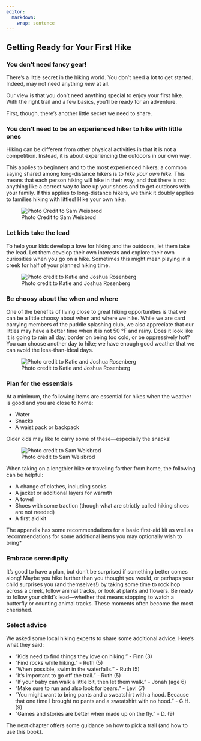 ```yaml
---
editor: 
  markdown: 
    wrap: sentence
---
```


## Getting Ready for Your First Hike

### You don't need fancy gear!

There's a little secret in the hiking world. You don't need a lot to get started. Indeed, may not need anything _new_ at all.

Our view is that you don’t need anything special to enjoy your first hike.
With the right trail and a few basics, you’ll be ready for an adventure.

First, though, there's another little secret we need to share.

### You don't need to be an experienced hiker to hike with little ones

Hiking can be different from other physical activities in that it is not a competition. Instead, it is about experiencing the outdoors in our own way. 

This applies to beginners and to the most experienced hikers; a common saying shared among long-distance hikers is to *hike your own hike.* This means that each person hiking will hike in their way, and that there is not anything like a correct way to lace up your shoes and to get outdoors with your family. If this applies to long-distance hikers, we think it doubly applies to families hiking with littles! Hike your own hike.

![Photo Credit to Sam Weisbrod](img/ruth-hill.jpg)

### Let kids take the lead

To help your kids develop a love for hiking and the outdoors, let them take the lead.
Let them develop their own interests and explore their own curiosities when you go on a hike.
Sometimes this might mean playing in a creek for half of your planned hiking time.

![Photo credit to Katie and Joshua Rosenberg](img/kidslooking.jpg)

### Be choosy about the when and where

One of the benefits of living close to great hiking opportunities is that we can be a little choosy about when and where we hike. While we are card carrying members of the puddle splashing club, we also appreciate that our littles may have a better time when it is not 50 &deg;F and rainy. Does it look like it is going to rain all day, border on being too cold, or be oppressively hot? You can choose another day to hike; we have enough good weather that we can avoid the less-than-ideal days. 

![Photo credit to Katie and Joshua Rosenberg](img/trees-with-light.jpeg)

### Plan for the essentials

At a minimum, the following items are essential for hikes when the weather is good and you are close to home:

-   Water
-   Snacks
-   A waist pack or backpack

Older kids may like to carry some of these---especially the snacks!

![Photo credit to Sam Weisbrod](img/jo levi backpack.jpg)

When taking on a lengthier hike or traveling farther from home, the following can be helpful:

-   A change of clothes, including socks
-   A jacket or additional layers for warmth
-   A towel
-   Shoes with some traction (though what are strictly called hiking shoes are not needed)
-   A first aid kit

The appendix has some recommendations for a basic first-aid kit as well as recommendations for some additional items you may optionally wish to bring*

### Embrace serendipity

It's good to have a plan, but don't be surprised if something better comes along!
Maybe you hike further than you thought you would, or perhaps your child surprises you (and themselves!) by taking some time to rock hop across a creek, follow animal tracks, or look at plants and flowers. Be ready to follow your child’s lead—whether that means stopping to watch a butterfly or counting animal tracks.
These moments often become the most cherished.

### Select advice

We asked some local hiking experts to share some additional advice. Here's what they said:

- "Kids need to find things they love on hiking." - Finn (3)
- "Find rocks while hiking." - Ruth (5)
- "When possible, swim in the waterfalls." - Ruth (5)
- "It's important to go off the trail." - Ruth (5)
- "If your baby can walk a little bit, then let them walk." - Jonah (age 6)
- "Make sure to run and also look for bears." - Levi (7)
- "You might want to bring pants and a sweatshirt with a hood. Because that one time I brought no pants and a sweatshirt with no hood." - G.H. (9)
- "Games and stories are better when made up on the fly." - D. (9)

The next chapter offers some guidance on how to pick a trail (and how to use this book).
